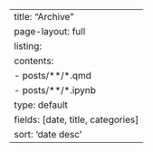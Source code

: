 ---
title: "Archive"
page-layout: full
listing:
  contents: 
    - posts/**/*.qmd
    - posts/**/*.ipynb
  type: default
  fields: [date, title, categories]
  sort: 'date desc'
---